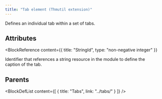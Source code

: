 ```yaml
---
title: "Tab element (Thmutil extension)"
---
```



Defines an individual tab within a set of tabs.


## Attributes

<BlockWrapper>

  <BlockReference
    content={{
      title: "StringId",
      type: "non-negative integer"
    }}
  >
  Identifier that references a string resource in the module to define the caption of the tab.
  </BlockReference>

</BlockWrapper>


## Parents

<BlockDefList content={[
    {
      title: "Tabs",
      link: "../tabs/"
    }
  ]}
/>